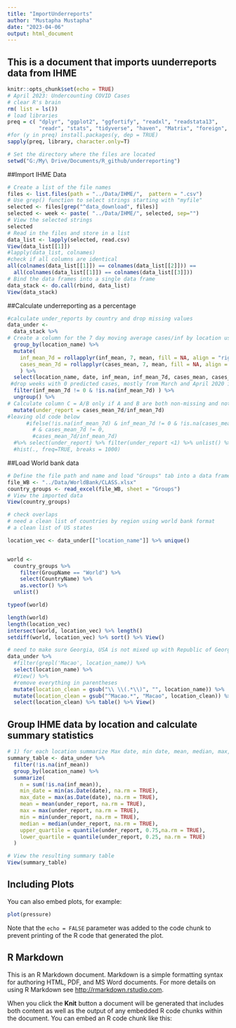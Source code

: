 ```yaml
---
title: "ImportUnderreports"
author: "Mustapha Mustapha"
date: "2023-04-06"
output: html_document
---
```

## This is a document that imports uunderreports data from IHME

```r
knitr::opts_chunk$set(echo = TRUE)
# April 2023: Undercounting COVID Cases
# clear R's brain
rm( list = ls())
# load libraries
preq = c( "dplyr", "ggplot2", "ggfortify", "readxl", "readstata13", 
          "readr", "stats", "tidyverse", "haven", "Matrix", "foreign", "zoo")
#for (y in preq) install.packages(y, dep = TRUE)
sapply(preq, library, character.only=T)

# Set the directory where the files are located
setwd("G:/My\ Drive/Documents/R_github/underreporting")
```

##Import IHME Data
```r
# Create a list of the file names
files <- list.files(path = "../Data/IHME/",  pattern = ".csv")
# Use grep() function to select strings starting with "myfile"
selected <- files[grep("^data_download", files)]
selected <- week <- paste( "../Data/IHME/", selected, sep="")
# View the selected strings
selected
# Read in the files and store in a list
data_list <- lapply(selected, read.csv)
View(data_list[[1]])
#lapply(data_list, colnames)
#check if all columns are identical
all(colnames(data_list[[1]]) == colnames(data_list[[2]])) ==
  all(colnames(data_list[[1]]) == colnames(data_list[[3]]))
# Bind the data frames into a single data frame
data_stack <- do.call(rbind, data_list)
View(data_stack)
```

##Calculate underreporting as a percentage
```r
#calculate under_reports by country and drop missing values
data_under <- 
  data_stack %>%
# Create a column for the 7 day moving average cases/inf by location using zoo::rollapplyr
  group_by(location_name) %>%
  mutate(
    inf_mean_7d = rollapplyr(inf_mean, 7, mean, fill = NA, align = "right"),
    cases_mean_7d = rollapplyr(cases_mean, 7, mean, fill = NA, align = "right")
    ) %>%
  select(location_name, date, inf_mean, inf_mean_7d, cases_mean, cases_mean_7d) %>%
 #drop weeks with 0 predicted cases, mostly from March and April 2020 in some islands
  filter(inf_mean_7d != 0 & !is.na(inf_mean_7d) ) %>% 
  ungroup() %>%
# Calculate column C = A/B only if A and B are both non-missing and not zero
  mutate(under_report = cases_mean_7d/inf_mean_7d) 
#leaving old code below
      #ifelse(!is.na(inf_mean_7d) & inf_mean_7d != 0 & !is.na(cases_mean_7d),  
        # & cases_mean_7d != 0, 
        #cases_mean_7d/inf_mean_7d) 
  #%>% select(under_report) %>% filter(under_report <1) %>% unlist() %>% sort() %>%
  #hist(., freq=TRUE, breaks = 1000)
```

##Load World bank data
```r
# Define the file path and name and load "Groups" tab into a data frame
file_WB <- "../Data/WorldBank/CLASS.xlsx"
country_groups <- read_excel(file_WB, sheet = "Groups")
# View the imported data
View(country_groups)

# check overlaps
# need a clean list of countries by region using world bank format
# a clean list of US states

location_vec <- data_under[["location_name"]] %>% unique()


world <- 
  country_groups %>% 
	filter(GroupName == "World") %>%
	select(CountryName) %>%
	as.vector() %>%
  unlist()

typeof(world)

length(world)
length(location_vec)
intersect(world, location_vec) %>% length()
setdiff(world, location_vec) %>% sort() %>% View()


```

```r
# need to make sure Georgia, USA is not mixed up with Republic of Georgia
data_under %>% 
  #filter(grepl('Macao', location_name)) %>% 
  select(location_name) %>% 
  #View() %>%
  #remove everything in parentheses
  mutate(location_clean = gsub("\\ \\(.*\\)", "", location_name)) %>%
  mutate(location_clean = gsub("^Macao.*", "Macao", location_clean)) %>%
  select(location_clean) %>% table() %>% View()
```
## Group IHME data by location and calculate summary statistics
```r
# 1) for each location summarize Max date, min date, mean, median, max, min, upper and lower quartile
summary_table <- data_under %>% 
  filter(!is.na(inf_mean))
  group_by(location_name) %>%
  summarize(
    n = sum(!is.na(inf_mean)),
    min_date = min(as.Date(date), na.rm = TRUE),
    max_date = max(as.Date(date), na.rm = TRUE),
    mean = mean(under_report, na.rm = TRUE),
    max = max(under_report, na.rm = TRUE),
    min = min(under_report, na.rm = TRUE),
    median = median(under_report, na.rm = TRUE),
    upper_quartile = quantile(under_report, 0.75,na.rm = TRUE),
    lower_quartile = quantile(under_report, 0.25, na.rm = TRUE)
  )

# View the resulting summary table
View(summary_table)
```


## Including Plots



You can also embed plots, for example:

```r
plot(pressure)
```

Note that the `echo = FALSE` parameter was added to the code chunk to prevent printing of the R code that generated the plot.


## R Markdown

This is an R Markdown document. Markdown is a simple formatting syntax for authoring HTML, PDF, and MS Word documents. For more details on using R Markdown see <http://rmarkdown.rstudio.com>.

When you click the **Knit** button a document will be generated that includes both content as well as the output of any embedded R code chunks within the document. You can embed an R code chunk like this: